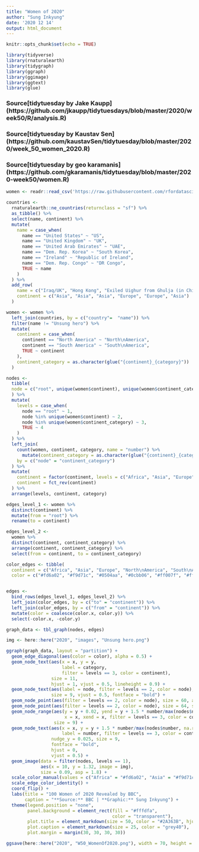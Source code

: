 ```yaml
---
title: "Women of 2020"
author: "Sung Inkyung"
date: '2020 12 14'
output: html_document
---
```


```r
knitr::opts_chunk$set(echo = TRUE)
```

```r
library(tidyverse)
library(rnaturalearth)
library(tidygraph)
library(ggraph)
library(ggimage)
library(ggtext)
library(glue)
```
### Source[tidytuesday by Jake Kaupp] (https://github.com/jkaupp/tidytuesdays/blob/master/2020/week50/R/analysis.R)
### Source[tidytuesday by Kaustav Sen] (https://github.com/kaustavSen/tidytuesday/blob/master/2020/week_50_women_2020.R)
### Source[tidytuesday by geo karamanis] (https://github.com/gkaramanis/tidytuesday/blob/master/2020-week50/women.R)

```r

women <- readr::read_csv('https://raw.githubusercontent.com/rfordatascience/tidytuesday/master/data/2020/2020-12-08/women.csv')

countries <- 
  rnaturalearth::ne_countries(returnclass = "sf") %>% 
  as_tibble() %>%
  select(name, continent) %>% 
  mutate(
    name = case_when(
      name == "United States" ~ "US",
      name == "United Kingdom" ~ "UK",
      name == "United Arab Emirates" ~ "UAE",
      name == "Dem. Rep. Korea" ~ "South Korea",
      name == "Ireland" ~ "Republic of Ireland",
      name == "Dem. Rep. Congo" ~ "DR Congo",
      TRUE ~ name
    )
  ) %>% 
  add_row(
    name = c("Iraq/UK", "Hong Kong", "Exiled Uighur from Ghulja (in Chinese, Yining)", "Northern Ireland", "Wales, UK", "Singapore"),
    continent = c("Asia", "Asia", "Asia", "Europe", "Europe", "Asia")
  )
```


```r
women <- women %>% 
  left_join(countries, by = c("country"=  "name")) %>% 
  filter(name != "Unsung hero") %>% 
  mutate(
    continent = case_when(
      continent == "North America" ~ "North\nAmerica",
      continent == "South America" ~ "South\nAmerica",
      TRUE ~ continent
    ),
    continent_category = as.character(glue("{continent}_{category}"))
  )
```


```r
nodes <- 
  tibble(
  node = c("root", unique(women$continent), unique(women$continent_category))
  ) %>% 
  mutate(
    levels = case_when(
      node == "root" ~ 1,
      node %in% unique(women$continent) ~ 2,
      node %in% unique(women$continent_category) ~ 3,
      TRUE ~ 4
    )
  ) %>% 
  left_join(
    count(women, continent, category, name = "number") %>% 
      mutate(continent_category = as.character(glue("{continent}_{category}"))),
    by = c("node" = "continent_category")
  ) %>% 
  mutate(
    continent = factor(continent, levels = c("Africa", "Asia", "Europe", "North\nAmerica", "South\nAmerica", "Oceania")),
    continent = fct_rev(continent)
  ) %>% 
  arrange(levels, continent, category)
```

```r
edges_level_1 <- women %>% 
  distinct(continent) %>% 
  mutate(from = "root") %>% 
  rename(to = continent)

edges_level_2 <- 
  women %>%
  distinct(continent, continent_category) %>% 
  arrange(continent, continent_category) %>%
  select(from = continent, to = continent_category)

color_edges <- tibble(
  continent = c("Africa", "Asia", "Europe", "North\nAmerica", "South\nAmerica", "Oceania"),
  color = c("#fd6a02", "#f9d71c", "#0504aa", "#0cbb06", "#ff007f", "#ff0000"))


edges <- 
  bind_rows(edges_level_1, edges_level_2) %>% 
  left_join(color_edges, by = c("to" = "continent")) %>% 
  left_join(color_edges, by = c("from" = "continent")) %>% 
  mutate(color = coalesce(color.x, color.y)) %>% 
  select(-color.x, -color.y)

graph_data <- tbl_graph(nodes, edges)

img <- here::here("2020", "images", "Unsung hero.png")

ggraph(graph_data, layout = "partition") +
  geom_edge_diagonal(aes(color = color), alpha = 0.5) +
  geom_node_text(aes(x = x, y = y, 
                     label = category, 
                     filter = levels == 3, color = continent), 
                 size = 11, 
                 hjust = 1, vjust = 0.5, lineheight = 0.9) +
  geom_node_text(aes(label = node, filter = levels == 2, color = node), 
                 size = 9, vjust = 0.5, fontface = "bold") +
  geom_node_point(aes(filter = levels == 2, color = node), size = 60, alpha = 0.4) +
  geom_node_point(aes(filter = levels == 2, color = node), size = 64, shape = 1) +
  geom_node_range(aes(y = y + 0.02, yend = y + 1.5 * number/max(nodes$number, na.rm = TRUE), 
                      x = x, xend = x, filter = levels == 3, color = continent), 
                  size = 9) +
  geom_node_text(aes(x = x, y = y + 1.5 * number/max(nodes$number, na.rm = TRUE), 
                     label = number, filter = levels == 3, color = continent), 
                 nudge_y = 0.025, size = 9,
                 fontface = "bold", 
                 hjust = 0, 
                 vjust = 0.5) +
  geom_image(data = filter(nodes, levels == 1), 
             aes(x = 10, y = 1.32, image = img), 
             size = 0.09, asp = 1.8) + 
  scale_color_manual(values = c("Africa" = "#fd6a02", "Asia" = "#f9d71c", "Europe" = "#0504aa", "North\nAmerica"= "#0cbb06", "South\nAmerica" = "#ff007f", "Oceania" = "#ff0000")) +
  scale_edge_color_identity() +
  coord_flip() +
  labs(title = "100 Women of 2020 Revealed by BBC",
       caption = "**Source:** BBC | **Graphic:** Sung Inkyung") +
  theme(legend.position = "none",
        panel.background = element_rect(fill = "#fffdfa",
                                        color = "transparent"),
        plot.title = element_markdown(size = 50, color = "#2A363B", hjust = 0.5),
        plot.caption = element_markdown(size = 25, color = "grey40"),
        plot.margin = margin(30, 30, 30, 30)) 

ggsave(here::here("2020", "W50_WomenOf2020.png"), width = 70, height = 60, units = "cm")

```

